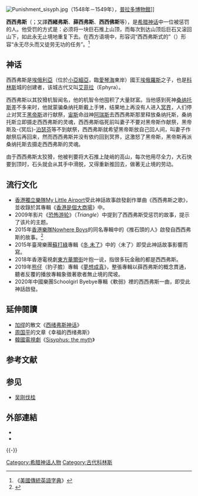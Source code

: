 {{Refimprove|time=2021-05-03T01:18:07+00:00}}
{{noteTA
|T=zh-cn:西西弗斯; zh-tw:薛西弗斯;zh-hk:薛西弗斯
|1=zh-cn:西西弗斯; zh-tw:薛西弗斯;zh-hk:薛西弗斯
|2=zh-cn:加缪; zh-tw:卡繆;zh-hk:卡繆
|3=zh-cn:西西弗神话; zh-tw:薛西弗斯的神話;zh-hk:薛西弗斯之神話
}}

[[File:Punishment_sisyph.jpg|thumb]]（1548年－1549年），[[普拉多博物館|普拉多博物館]]]]
{{各地中文名
|名詞 = {{Lang|el|Σίσυφος}}
|圖像 = <!-- 圖檔名稱（省略File:字頭） -->
|說明 = <!-- 圖檔說明，將隨條目語言變種進行字詞轉換 -->
|中國 = 西西弗斯、西绪弗斯、西叙福斯、希绪弗斯
|臺灣 = 薛西弗斯<!-- 若不填寫香港一項，則標籤顯示為港臺 -->
|香港 = 西西弗斯<!-- 若不填寫澳門一項，則標籤顯示為港澳 -->
|澳門 =
|新加坡= <!-- 若不填寫大馬一項，則標籤顯示為新馬 -->
|大馬 =
}}

'''西西弗斯'''（{{Lang-el|Σίσυφος}}；又譯'''西緒弗斯'''、'''薛西弗斯'''、'''西西佛斯'''等），是[[希腊神话|希腊神话]]中一位被惩罚的人。他受罚的方式是：必须将一块巨石推上山顶，而每次到达山顶后巨石又滚回山下，如此永无止境地重复下去。在西方语境中，形容词“西西弗斯式的”（{{lang-en|sisyphean}}）形容“永无尽头而又徒劳无功的任务”。<ref>《[[美國傳統英語字典|美國傳統英語字典]]》</ref>

== 神话 ==
西西弗斯是[[埃俄利亞|埃俄利亞]]（位於[[小亞細亞|小亞細亞]]，臨[[愛琴海|愛琴海]]東岸）國王[[埃俄罗斯#埃俄罗斯（赫楞之子）|埃俄羅斯]]之子，也是[[科林斯|科林斯]]城的创建者，该城古代又叫[[艾菲拉|艾菲拉]]（Ephyra）。

西西弗斯以其狡猾机智闻名，他的机智令他囤积了大量财富。当他感到死神[[桑納托斯|桑纳托斯]]差不多来时，他就蒙骗桑纳托斯戴上手铐，结果地上再没有人进入[[冥界_(古希臘)|冥界]]，人们停止对冥王[[哈得斯|黑帝斯]]进行献祭，[[宙斯|宙斯]]命战神[[阿瑞斯|阿瑞斯]]去西西弗斯那里释放桑纳托斯，桑纳托斯立即摄走西西弗斯的灵魂，西西弗斯临死前叫妻子不要对黑帝斯作献祭，黑帝斯及-{冥后}-[[珀耳塞福涅|泊瑟芬]]等不到献祭，西西弗斯就希望黑帝斯放自己回人间，叫妻子作献祭后再回来，然而西西弗斯并没有依约回到冥界，这激怒了黑帝斯，黑帝斯再派桑纳托斯去摄走西西弗斯的灵魂。

由于西西弗斯太狡猾，他被判要将大石推上陡峭的高山，每次他用尽全力，大石快要到顶时，石头就会从其手中滑脱，又得重新推回去，做著无止境的劳动。

== 流行文化 ==
* [[香港|香港]][[獨立音樂|獨立樂隊]][[My_Little_Airport|My Little Airport]]受此神話故事啟發創作單曲《西西弗斯之歌》，並收錄於其專輯《[[香港是個大商場|香港是個大商場]]》中。
* 2009年影片《[[恐怖游轮|恐怖游轮]]》（''Triangle''）中提到了西西弗斯受惩罚的故事，提示了该片的主题。
* 2015年[[香港|香港]][[流行樂團|樂隊]][[Nowhere_Boys|Nowhere Boys]]的同名專輯中的《推石頭的人》啟發自西西弗斯的故事。<ref>{{Cite web|title=Nowhere Boys|url=https://www.facebook.com/nowhereboyshk/photos/a.438636009626834/536575273166240/?type=3|accessdate=2019-09-22|work=www.facebook.com|language=zh-Hans}}</ref>
* 2015年臺灣樂團[[蘇打綠|蘇打綠]]專輯《[[冬_未了|冬 未了]]》中的〈未了〉即受此神話故事影響而寫。
* 2018年香港電視劇[[東方華爾街_(電視劇)|東方華爾街]]叶抱一说，指很多玩金融的都是西西弗斯。
* 2019年[[熊仔|熊仔]]（豹子膽）專輯《[[夢想成真|夢想成真]]》，整張專輯以薛西弗斯的概念貫通，聽者反覆的播放專輯象徵著歌者無止境的爬坡。
* 2020年中國樂團Schoolgirl Byebye專輯《軟弱》裡的西西弗斯一曲，即受此神話啟發。

== 延伸閱讀 ==
* [[加缪|加缪]]的散文《[[西绪弗斯神话|西绪弗斯神话]]》
* [[周国平_(1945年)|周国平]]的文章《幸福的西绪弗斯》
* [[韓國電視劇|韓國電視劇]]《[[Sisyphus:_the_myth|Sisyphus: the myth]]》

== 参考文献 ==
{{Reflist|2}}

== 参见 ==
* [[吳剛_(神話)|吴刚伐桂]]

== 外部連結 ==
{{commons category|Sisyphus}}
* {{Cite EB1911|wstitle=Sisyphus|short=x}}
* {{Cite NIE|wstitle=Sisyphus|short=x}}
{{-}}
{{Authority control}}
[[Category:希腊神话人物|Category:希腊神话人物]]
[[Category:古代科林斯|Category:古代科林斯]]